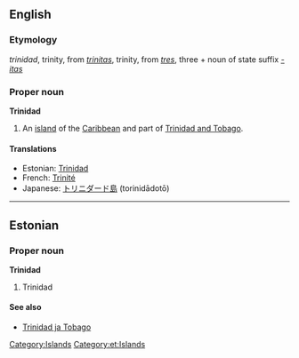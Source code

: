 ==English==
{{wikipedia}}

===Etymology===
{{Sp.}} ''trinidad'', trinity, from {{L.}} ''[[trinitas]]'', trinity, from ''[[tres]]'', three + noun of state suffix ''[[-itas]]''

===Proper noun===
'''Trinidad'''

# An [[island]] of the [[Caribbean]] and part of [[Trinidad and Tobago]].

====Translations====
{{top}}
*Estonian: [[#Estonian|Trinidad]]
*French: [[Trinité]] {{f}}
*Japanese: [[トリニダード島]] (torinidādotō)
{{bottom}}

[[Category:Islands]]

----

==Estonian==
{{wikipedia|lang=et}}

===Proper noun===
'''Trinidad'''

# Trinidad

====See also====
*[[Trinidad ja Tobago]]

[[Category:et:Islands]]